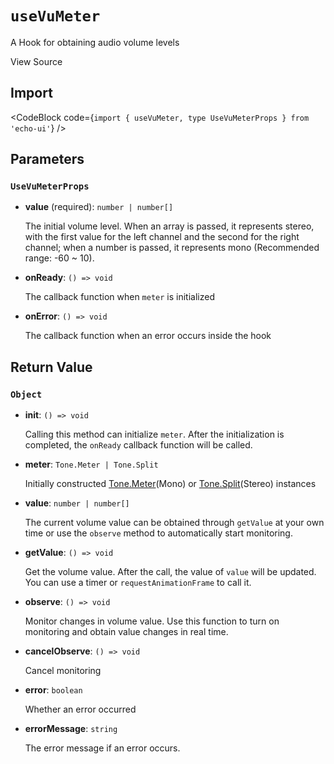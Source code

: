 
# `useVuMeter`

A Hook for obtaining audio volume levels

<Link
  href="https://github.com/codeacme17/echo-ui/blob/main/packages/hooks/useVuMeter.ts"
  target="_blank"
  size="sm"
  className="flex items-center"
>
  <Github className="w-4 h-4" />
  <span className="ml-2">View Source</span>
</Link>

## Import

<CodeBlock code={`import { useVuMeter, type UseVuMeterProps } from 'echo-ui'`} />

## Parameters

### `UseVuMeterProps`

- **value** (required): `number | number[]`

  The initial volume level. When an array is passed, it represents stereo, with the first value for the left channel and the second for the right channel; when a number is passed, it represents mono (Recommended range: -60 ~ 10).

- **onReady**: `() => void`

  The callback function when `meter` is initialized

- **onError**: `() => void`

  The callback function when an error occurs inside the hook

## Return Value

### `Object`

- **init**: `() => void`

  Calling this method can initialize `meter`. After the initialization is completed, the `onReady` callback function will be called.

- **meter**: `Tone.Meter | Tone.Split`

  Initially constructed [Tone.Meter](https://tonejs.github.io/docs/14.7.77/Meter)(Mono) or [Tone.Split](https://tonejs.github.io/docs/14.7.77/Split)(Stereo) instances

- **value**: `number | number[]`

  The current volume value can be obtained through `getValue` at your own time or use the `observe` method to automatically start monitoring.

- **getValue**: `() => void`

  Get the volume value. After the call, the value of `value` will be updated. You can use a timer or `requestAnimationFrame` to call it.

- **observe**: `() => void`

  Monitor changes in volume value. Use this function to turn on monitoring and obtain value changes in real time.

- **cancelObserve**: `() => void`

  Cancel monitoring

- **error**: `boolean`

  Whether an error occurred

- **errorMessage**: `string`

  The error message if an error occurs.
